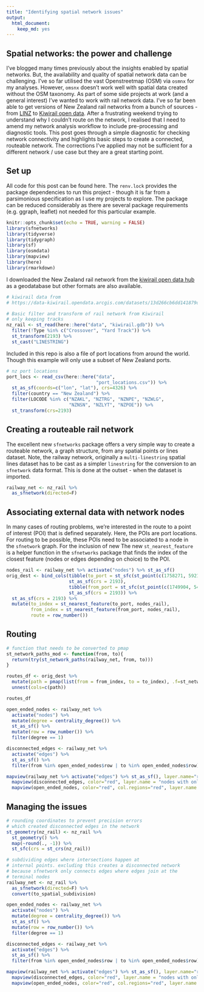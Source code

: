 ```yaml
---
title: "Identifying spatial network issues"
output: 
  html_document:
    keep_md: yes
---
```


## Spatial networks: the power and challenge
I've blogged many times previously about the insights enabled by spatial networks. But, the availability and quality of spatial network data can be challenging. I've so far utilised the vast Openstreetmap (OSM) via `osmnx` for my analyses. However, `omsnx` doesn't work well with spatial data created without the OSM taxonomy. As part of some side projects at work (and a general interest) I've wanted to work with rail network data. I've so far been able to get versions of New Zealand rail networks from a bunch of sources - from [LINZ](https://data.linz.govt.nz/search/?q=railway) to [Kiwirail open data](https://data-kiwirail.opendata.arcgis.com/datasets/13d266cb6dd141879daa76d993e2b0cc_0). After a frustrating weekend trying to understand why I couldn't route on the network, I realised that I need to amend my network analysis workflow to include pre-processing and diagnostic tools. This post goes through a simple diagnostic for checking network connectivity and highlights basic steps to create a connected, routeable network. The corrections I've applied may not be sufficient for a different network / use case but they are a great starting point. 


## Set up
All code for this post can be found here. The `renv.lock` provides the package dependencies to run this project - though it is far from a parsimonious specification as I use my projects to explore. The package can be reduced considerably as there are several package requirements (e.g. ggraph, leaflet) not needed for this particular example. 

```r
knitr::opts_chunk$set(echo = TRUE, warning = FALSE)
library(sfnetworks)
library(tidyverse)
library(tidygraph)
library(sf)
library(osmdata)
library(mapview)
library(here)
library(rmarkdown)
```

I downloaded the New Zealand rail network from the [kiwirail open data hub](https://data-kiwirail.opendata.arcgis.com/datasets/13d266cb6dd141879daa76d993e2b0cc_0/data?geometry=103.420%2C-51.783%2C-116.834%2C-28.693) as a geodatabase but other formats are also available. 

```r
# kiwirail data from 
# https://data-kiwirail.opendata.arcgis.com/datasets/13d266cb6dd141879daa76d993e2b0cc_0/data?geometry=103.420%2C-51.783%2C-116.834%2C-28.693

# Basic filter and transform of rail network from Kiwirail
# only keeping tracks
nz_rail <- st_read(here::here("data", "kiwirail.gdb")) %>%
  filter(!Type %in% c("Crossover", "Yard Track")) %>%
  st_transform(2193) %>% 
  st_cast("LINESTRING")
```

Included in this repo is also a file of port locations from around the world. Though this example will only use a subset of New Zealand ports. 
```r
# nz port locations
port_locs <- read_csv(here::here("data",
                                 "port_locations.csv")) %>%
  st_as_sf(coords=c("lon", "lat"), crs=4326) %>%
  filter(country == "New Zealand") %>%
  filter(LOCODE %in% c("NZAKL", "NZTRG", "NZNPE", "NZWLG",
                       "NZNSN", "NZLYT", "NZPOE")) %>%
  st_transform(crs=2193)


```


## Creating a routeable rail network
The excellent new `sfnetworks` package offers a very simple way to create a routeable network, a graph structure, from any spatial points or lines dataset. Note, the railway network, originally a `multi-linestring` spatial lines dataset has to be cast as a simpler `linestring` for the conversion to an `sfnetwork` data format. This is done at the outset - when the dataset is imported. 

```r
railway_net <- nz_rail %>%
  as_sfnetwork(directed=F) 
```


## Associating external data with network nodes
In many cases of routing problems, we're interested in the route to a point of interest (POI) that is defined separately. Here, the POIs are port locations. For routing to be possible, these POIs need to be associated to a node in the `sfnetwork` graph. For the inclusion of new The new `st_nearest_feature` is a helper function in the `sfnetworks` package that finds the index of the closest feature (nodes or edges depending on choice) to the POI. 

```r

nodes_rail <- railway_net %>% activate("nodes") %>% st_as_sf()
orig_dest <- bind_cols(tibble(to_port = st_sfc(st_point(c(1758271, 5921462)))) %>% 
                       st_as_sf(crs = 2193), 
                       tibble(from_port = st_sfc(st_point(c(1749904, 5428126)))) %>% 
                       st_as_sf(crs = 2193)) %>%
  st_as_sf(crs = 2193) %>%
  mutate(to_index = st_nearest_feature(to_port, nodes_rail), 
         from_index = st_nearest_feature(from_port, nodes_rail),
         route = row_number())
```

## Routing
```r
# function that needs to be converted to pmap
st_network_paths_mod <- function(from, to){
  return(try(st_network_paths(railway_net, from, to)))
}

routes_df <- orig_dest %>%
  mutate(path = pmap(list(from = from_index, to = to_index), .f=st_network_paths_mod)) %>% 
  unnest(cols=c(path))

routes_df


```


```r
open_ended_nodes <- railway_net %>% 
  activate("nodes") %>% 
  mutate(degree = centrality_degree()) %>% 
  st_as_sf() %>%
  mutate(row = row_number()) %>%
  filter(degree == 1) 

disconnected_edges <- railway_net %>% 
  activate("edges") %>% 
  st_as_sf() %>% 
  filter(from %in% open_ended_nodes$row | to %in% open_ended_nodes$row)

```


```r

mapview(railway_net %>% activate("edges") %>% st_as_sf(), layer.name="rail network") + 
  mapview(disconnected_edges, color="red", layer.name = "nodes with only 1 edge") + 
  mapview(open_ended_nodes, color="red", col.regions="red", layer.name = "edges of 1 edge nodes")

```


## Managing the issues

```r

# rounding coordinates to prevent precision errors
# which created disconnected edges in the network
st_geometry(nz_rail) <- nz_rail %>% 
  st_geometry() %>% 
  map(~round(., -1)) %>% 
  st_sfc(crs = st_crs(nz_rail))

# subdividing edges where intersections happen at 
# internal points. excluding this creates a disconnected network
# because sfnetwork only connects edges where edges join at the 
# terminal nodes
railway_net <- nz_rail %>%
  as_sfnetwork(directed=F) %>% 
  convert(to_spatial_subdivision)

```



```r
open_ended_nodes <- railway_net %>% 
  activate("nodes") %>% 
  mutate(degree = centrality_degree()) %>% 
  st_as_sf() %>%
  mutate(row = row_number()) %>%
  filter(degree == 1) 

disconnected_edges <- railway_net %>% 
  activate("edges") %>% 
  st_as_sf() %>% 
  filter(from %in% open_ended_nodes$row | to %in% open_ended_nodes$row)

```


```r

mapview(railway_net %>% activate("edges") %>% st_as_sf(), layer.name="rail network") + 
  mapview(disconnected_edges, color="red", layer.name = "nodes with only 1 edge") + 
  mapview(open_ended_nodes, color="red", col.regions="red", layer.name = "edges of 1 edge nodes")

```
